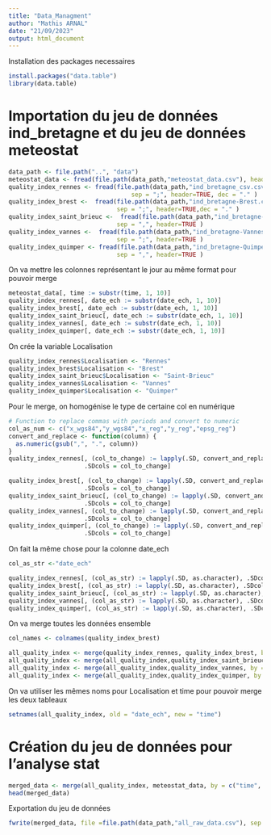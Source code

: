 ```yaml
---
title: "Data_Managment"
author: "Mathis ARNAL"
date: "21/09/2023"
output: html_document
---
```


Installation des packages necessaires
```r
install.packages("data.table")
library(data.table)
```

# Importation du jeu de données ind_bretagne et du jeu de données meteostat 
```r
data_path <- file.path("..", "data")
meteostat_data <- fread(file.path(data_path,"meteostat_data.csv"), header=TRUE)
quality_index_rennes <- fread(file.path(data_path,"ind_bretagne_csv.csv"),
                                  sep = ";", header=TRUE, dec = "." )
quality_index_brest <-  fread(file.path(data_path,"ind_bretagne-Brest.csv"),
                              sep = ";", header=TRUE,dec = "." )
quality_index_saint_brieuc <-  fread(file.path(data_path,"ind_bretagne-Saint-Brieuc.csv"),
                              sep = ",", header=TRUE )
quality_index_vannes <-  fread(file.path(data_path,"ind_bretagne-Vannes.csv"),
                              sep = ";", header=TRUE )
quality_index_quimper <- fread(file.path(data_path,"ind_bretagne-Quimper.csv"),
                              sep = ",", header=TRUE )

```

On va mettre les colonnes représentant le jour au même format pour pouvoir merge
```r
meteostat_data[, time := substr(time, 1, 10)]
quality_index_rennes[, date_ech := substr(date_ech, 1, 10)]
quality_index_brest[, date_ech := substr(date_ech, 1, 10)]
quality_index_saint_brieuc[, date_ech := substr(date_ech, 1, 10)]
quality_index_vannes[, date_ech := substr(date_ech, 1, 10)]
quality_index_quimper[, date_ech := substr(date_ech, 1, 10)]
```

On crée la variable Localisation
```r
quality_index_rennes$Localisation <- "Rennes"
quality_index_brest$Localisation <- "Brest"
quality_index_saint_brieuc$Localisation <- "Saint-Brieuc"
quality_index_vannes$Localisation <- "Vannes"
quality_index_quimper$Localisation <- "Quimper"


```

Pour le merge, on homogénise le type de certaine col en numérique
```r
# Function to replace commas with periods and convert to numeric
col_as_num <- c("x_wgs84","y_wgs84","x_reg","y_reg","epsg_reg")
convert_and_replace <- function(column) {
  as.numeric(gsub(",", ".", column))
}
quality_index_rennes[, (col_to_change) := lapply(.SD, convert_and_replace),
                     .SDcols = col_to_change]

quality_index_brest[, (col_to_change) := lapply(.SD, convert_and_replace),
                     .SDcols = col_to_change]
quality_index_saint_brieuc[, (col_to_change) := lapply(.SD, convert_and_replace),
                     .SDcols = col_to_change]
quality_index_vannes[, (col_to_change) := lapply(.SD, convert_and_replace),
                     .SDcols = col_to_change]
quality_index_quimper[, (col_to_change) := lapply(.SD, convert_and_replace),
                     .SDcols = col_to_change]

```

On fait la même chose pour la colonne date_ech
```r
col_as_str <-"date_ech"

quality_index_rennes[, (col_as_str) := lapply(.SD, as.character), .SDcols = col_as_str]
quality_index_brest[, (col_as_str) := lapply(.SD, as.character), .SDcols = col_as_str]
quality_index_saint_brieuc[, (col_as_str) := lapply(.SD, as.character), .SDcols = col_as_str]
quality_index_vannes[, (col_as_str) := lapply(.SD, as.character), .SDcols = col_as_str]
quality_index_quimper[, (col_as_str) := lapply(.SD, as.character), .SDcols = col_as_str]


```

On va merge toutes les données ensemble 
```r
col_names <- colnames(quality_index_brest)

all_quality_index <- merge(quality_index_rennes, quality_index_brest, by = col_names,all=TRUE )
all_quality_index <- merge(all_quality_index,quality_index_saint_brieuc, by = col_names,all=TRUE)
all_quality_index <- merge(all_quality_index,quality_index_vannes, by = col_names,all=TRUE)
all_quality_index <- merge(all_quality_index,quality_index_quimper, by = col_names,all=TRUE)

```

On va utiliser les mêmes noms pour Localisation et time pour pouvoir merge les deux tableaux
```r
setnames(all_quality_index, old = "date_ech", new = "time")

```


# Création du jeu de données pour l'analyse stat

```r
merged_data <- merge(all_quality_index, meteostat_data, by = c("time", "Localisation"))
head(merged_data)
```
Exportation du jeu de données
```r
fwrite(merged_data, file =file.path(data_path,"all_raw_data.csv"), sep = ",")
```


